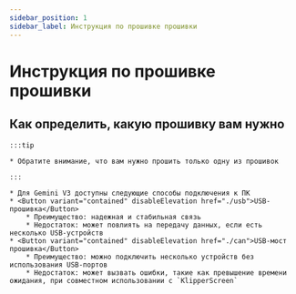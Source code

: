 ```yaml
---
sidebar_position: 1
sidebar_label: Инструкция по прошивке прошивки
---
```








# Инструкция по прошивке прошивки

## Как определить, какую прошивку вам нужно

    :::tip

    * Обратите внимание, что вам нужно прошить только одну из прошивок

    :::
    
    * Для Gemini V3 доступны следующие способы подключения к ПК
    * <Button variant="contained" disableElevation href="./usb">USB-прошивка</Button>
        * Преимущество: надежная и стабильная связь
        * Недостаток: может повлиять на передачу данных, если есть несколько USB-устройств
    * <Button variant="contained" disableElevation href="./can">USB-мост прошивка</Button>
        * Преимущество: можно подключить несколько устройств без использования USB-портов
        * Недостаток: может вызвать ошибки, такие как превышение времени ожидания, при совместном использовании с `KlipperScreen`
